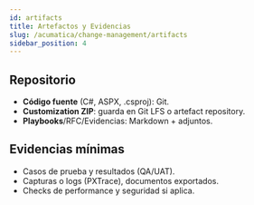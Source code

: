 ```yaml
---
id: artifacts
title: Artefactos y Evidencias
slug: /acumatica/change-management/artifacts
sidebar_position: 4
---
```


## Repositorio
- **Código fuente** (C#, ASPX, .csproj): Git.
- **Customization ZIP**: guarda en Git LFS o artefact repository.
- **Playbooks**/RFC/Evidencias: Markdown + adjuntos.

## Evidencias mínimas
- Casos de prueba y resultados (QA/UAT).
- Capturas o logs (PXTrace), documentos exportados.
- Checks de performance y seguridad si aplica.
